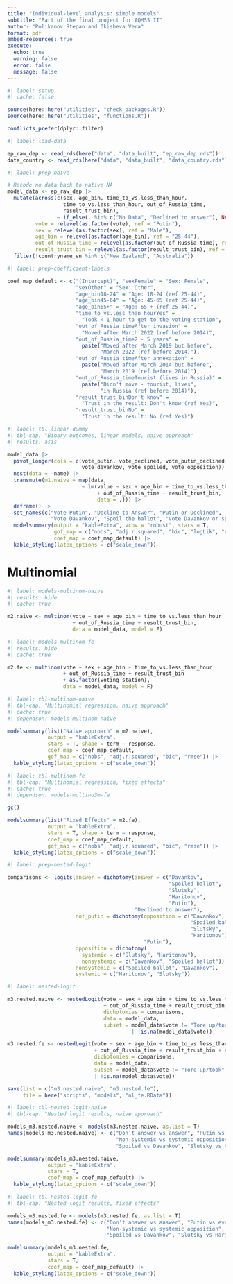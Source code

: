 ```yaml
---
title: "Individual-level analysis: simple models"
subtitle: "Part of the final project for AQMSS II"
author: "Polikanov Stepan and Okisheva Vera"
format: pdf
embed-resources: true
execute: 
  echo: true
  warning: false
  error: false
  message: false
---
```


```r
#| label: setup
#| cache: false

source(here::here("utilities", "check_packages.R"))
source(here::here("utilities", "functions.R"))

conflicts_prefer(dplyr::filter)
```

```r
#| label: load-data

ep_raw_dep <- read_rds(here("data", "data_built", "ep_raw_dep.rds"))
data_country <- read_rds(here("data", "data_built", "data_country.rds"))
```

```r
#| label: prep-naive

# Recode no data back to native NA
model_data <- ep_raw_dep |> 
  mutate(across(c(sex, age_bin, time_to_vs.less_than_hour, 
                  time_to_vs.less_than_hour, out_of_Russia_time, 
                  result_trust_bin), 
                ~ if_else(. %in% c("No Data", "Declined to answer"), NA, .)),
         vote = relevel(as.factor(vote), ref = "Putin"),
         sex = relevel(as.factor(sex), ref = "Male"),
         age_bin = relevel(as.factor(age_bin), ref = "25-44"),
         out_of_Russia_time = relevel(as.factor(out_of_Russia_time), ref = "Before annexation"),
         result_trust_bin = relevel(as.factor(result_trust_bin), ref = "Yes")) |> 
  filter(!countryname_en %in% c("New Zealand", "Australia"))
```

```r
#| label: prep-coefficient-labels

coef_map_default <- c("(Intercept)", "sexFemale" = "Sex: Female", 
                      "sexOther" = "Sex: Other", 
                      "age_bin18-24" = "Age: 18-24 (ref 25-44)", 
                      "age_bin45-64" = "Age: 45-65 (ref 25-44)", 
                      "age_bin65+" = "Age: 65 + (ref 25-44)", 
                      "time_to_vs.less_than_hourYes" = 
                        "Took < 1 hour to get to the voting station",
                      "out_of_Russia_timeAfter invasion" = 
                        "Moved after March 2022 (ref before 2014)", 
                      "out_of_Russia_time2 - 5 years" = 
                        paste("Moved after March 2019 but before",
                              "March 2022 (ref before 2014)"),
                      "out_of_Russia_timeAfter annexation" =
                        paste("Moved after March 2014 but before",
                              "March 2019 (ref before 2014)"),
                      "out_of_Russia_timeTourist (lives in Russia)" =
                        paste("Didn't move - tourist, lives",
                              "in Russia (ref before 2014)"),
                      "result_trust_binDon't know" = 
                        "Trust in the result: Don't know (ref Yes)",
                      "result_trust_binNo" = 
                        "Trust in the result: No (ref Yes)")
```


```r
#| label: tbl-linear-dummy
#| tbl-cap: "Binary outcomes, linear models, naive approach"
#| results: asis

model_data |> 
  pivot_longer(cols = c(vote_putin, vote_declined, vote_putin_declined,
                        vote_davankov, vote_spoiled, vote_opposition)) |> 
  nest(data = -name) |> 
  transmute(m1.naive = map(data, 
                        ~ lm(value ~ sex + age_bin + time_to_vs.less_than_hour
                             + out_of_Russia_time + result_trust_bin,
                             data = .))) |> 
  deframe() |> 
  set_names(c("Vote Putin", "Decline to Answer", "Putin or Declined", 
              "Vote Davankov", "Spoil the ballot", "Vote Davankov or spoil")) |>
  modelsummary(output = "kableExtra", vcov = "robust", stars = T,
               gof_map = c("nobs", "adj.r.squared", "bic", "logLik", "rmse"),
               coef_map = coef_map_default) |> 
  kable_styling(latex_options = c("scale_down"))
```

# Multinomial

```r
#| label: models-multinom-naive
#| results: hide
#| cache: true

m2.naive <- multinom(vote ~ sex + age_bin + time_to_vs.less_than_hour
                     + out_of_Russia_time + result_trust_bin, 
                     data = model_data, model = F)
```

```r
#| label: models-multinom-fe
#| results: hide
#| cache: true

m2.fe <- multinom(vote ~ sex + age_bin + time_to_vs.less_than_hour
                  + out_of_Russia_time + result_trust_bin
                  + as.factor(voting_station), 
                  data = model_data, model = F)
```

```r
#| label: tbl-multinom-naive
#| tbl-cap: "Multinomial regression, naive approach"
#| cache: true
#| dependson: models-multinom-naive

modelsummary(list("Naive approach" = m2.naive), 
             output = "kableExtra",
             stars = T, shape = term ~ response, 
             coef_map = coef_map_default, 
             gof_map = c("nobs", "adj.r.squared", "bic", "rmse")) |> 
  kable_styling(latex_options = c("scale_down"))
```

```r
#| label: tbl-multinom-fe
#| tbl-cap: "Multinomial regression, fixed effects"
#| cache: true
#| dependson: models-multino3m-fe

gc()

modelsummary(list("Fixed Effects" = m2.fe),  
             output = "kableExtra",
             stars = T, shape = term ~ response, 
             coef_map = coef_map_default, 
             gof_map = c("nobs", "adj.r.squared", "bic", "rmse")) |> 
  kable_styling(latex_options = c("scale_down"))
```

```r
#| label: prep-nested-logit

comparisons <- logits(answer = dichotomy(answer = c("Davankov",
                                                    "Spoiled ballot",
                                                    "Slutsky",
                                                    "Haritonov",
                                                    "Putin"),
                                         "Declined to answer"),
                      not_putin = dichotomy(opposition = c("Davankov",
                                                           "Spoiled ballot",
                                                           "Slutsky",
                                                           "Haritonov"),
                                            "Putin"),
                      opposition = dichotomy(
                        systemic = c("Slutsky", "Haritonov"),
                        nonsystemic = c("Davankov", "Spoiled ballot")),
                      nonsystemic = c("Spoiled ballot", "Davankov"),
                      systemic = c("Haritonov", "Slutsky"))

```

```r
#| label: nested-logit

m3.nested.naive <- nestedLogit(vote ~ sex + age_bin + time_to_vs.less_than_hour
                               + out_of_Russia_time + result_trust_bin, 
                               dichotomies = comparisons,
                               data = model_data, 
                               subset = model_data$vote != "Tore up/took"
                                        | !is.na(model_data$vote))

m3.nested.fe <- nestedLogit(vote ~ sex + age_bin + time_to_vs.less_than_hour
                            + out_of_Russia_time + result_trust_bin + as.factor(voting_station), 
                            dichotomies = comparisons,
                            data = model_data, 
                            subset = model_data$vote != "Tore up/took"
                            | !is.na(model_data$vote))

save(list = c("m3.nested.naive", "m3.nested.fe"), 
     file = here("scripts", "models", "nl_fe.RData"))
```

```r
#| label: tbl-nested-logit-naive
#| tbl-cap: "Nested logit results, naive approach"

models_m3.nested.naive <- models(m3.nested.naive, as.list = T)
names(models_m3.nested.naive) <- c("Don't answer vs answer", "Putin vs everyone", 
                                   "Non-systemic vs systemic opposition",
                                   "Spoiled vs Davankov", "Slutsky vs Haritonov")

modelsummary(models_m3.nested.naive, 
             output = "kableExtra", 
             stars = T,
             coef_map = coef_map_default) |> 
  kable_styling(latex_options = c("scale_down"))
```
```r
#| label: tbl-nested-logit-fe
#| tbl-cap: "Nested logit results, fixed effects"

models_m3.nested.fe <- models(m3.nested.fe, as.list = T)
names(models_m3.nested.fe) <- c("Don't answer vs answer", "Putin vs everyone", 
                                "Non-systemic vs systemic opposition",
                                "Spoiled vs Davankov", "Slutsky vs Haritonov")

modelsummary(models_m3.nested.fe, 
             output = "kableExtra", 
             stars = T,
             coef_map = coef_map_default) |> 
  kable_styling(latex_options = c("scale_down"))
```

